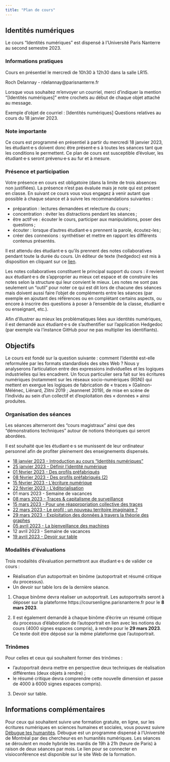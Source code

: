 ```yaml
---
title: "Plan de cours"
---
```


## Identités numériques

Le cours "Identités numériques" est dispensé à l'Université Paris Nanterre au second semestre 2023.

### Informations pratiques

Cours en présentiel le mercredi de 10h30 à 12h30 dans la salle LR15.  

Roch Delannay - rdelannay@parisnanterre.fr

::: {.callout-note}

Lorsque vous souhaitez m'envoyer un courriel, merci d'indiquer la mention "\[Identités numériques\]" entre crochets au début de chaque objet attaché au message. 

Exemple d'objet de courriel : \[Identités numériques\] Questions relatives au cours du 18 janvier 2023.

:::

### Note importante

Ce cours est programmé en présentiel à partir du mercredi 18 janvier 2023, les étudiant·e·s doivent donc être présent·e·s à toutes les séances tant que les conditions le permettent. Ce plan de cours est susceptible d’évoluer, les étudiant·e·s seront prévenu·e·s au fur et à mesure.

### Présence et participation 

Votre présence en cours est obligatoire (dans la limite de trois absences non justifiées). La présence n’est pas évaluée mais je note qui est présent en classe. En suivant ce cours vous vous engagez à venir autant que possible à chaque séance et à suivre les recommandations suivantes :

- préparation : lectures demandées et relecture du cours ;
- concentration : éviter les distractions pendant les séances ;
- être actif·ve : écouter le cours, participer aux manipulations, poser des questions ;
- écouter : lorsque d’autres étudiant·e·s prennent la parole, écoutez-les ;
- créer des connexions : synthétiser et mettre en rapport les différents contenus présentés.

::: {.callout-note}

Il est attendu des étudiant·e·s qu'ils prennent des notes collaboratives pendant toute la durée du cours. Un éditeur de texte (hedgedoc) est mis à disposition en cliquant sur ce [lien](https://demo.hedgedoc.org/1WdF94ubQcOV1_EoR1eT9Q#).

Les notes collaboratives constituent le principal support du cours : il revient aux étudiant·e·s de s'approprier au mieux cet espace et de construire les notes selon la structure qui leur convient le mieux. Les notes ne sont pas seulement un "outil" pour noter ce qui est dit lors de chacune des séances mais doivent aussi faire l'objet de compléments entre les séances (par exemple en ajoutant des références ou en complétant certains aspects, ou encore à inscrire des questions à poser à l'ensemble de la classe, étudiant·e ou enseignant, etc.).

::: {.callout-important collapse="true"}

Afin d'illustrer au mieux les problématiques liées aux identités numériques, il est demandé aux étudiant·e·s de s'authentifier sur l'application Hedgedoc (par exemple via l'instance GitHub pour ne pas multiplier les identifiants).

:::

:::

## Objectifs

Le cours est fondé sur la question suivante : comment l’identité est-elle reformulée par les formats
standardisés des sites Web ?
Nous y analyserons l’articulation entre des expressions individuelles et les logiques industrielles qui les
encadrent. Un focus particulier sera fait sur les écritures numériques (notamment sur les réseaux socio-numériques (RSN)) qui mettent en exergue les logiques de fabrication de « traces » (Galinon-Mélénec, Liénard, Zlitni 2019 ; Jeanneret 2019), de mise en scène de l’individu au sein d’un collectif et d’exploitation des « données » ainsi produites.


### Organisation des séances

Les séances alterneront des "cours magistraux" ainsi que des "démonstrations techniques" autour de notions théoriques qui seront abordées. 

Il est souhaité que les étudiant·e·s se munissent de leur ordinateur personnel afin de profiter pleinement des enseignements dispensés.

- [18 janvier 2023 - Introduction au cours "Identités numériques"](180123.qmd)
- [25 janvier 2023 - Définir l'identité numérique](250123.qmd)
- [01 février 2023 - Des profils préfabriqués](010223.qmd)
- [08 février 2023 - Des profils préfabriqués (2)](080223.qmd)
- [15 février 2023 - L'écriture numérique](150223.qmd)
- [22 février 2023 - L'éditorialisation](220223.qmd)
- 01 mars 2023 - Semaine de vacances
- [08 mars 2023 - Traces & capitalisme de surveillance](080323.qmd)
- [15 mars 2023 - Pour une réappropriation collective des traces](150323.qmd)
- [22 mars 2023 - Le profil : un nouveau territoire imaginaire ?](220323.qmd)
- [29 mars 2023 - Exploitation des données à travers la théorie des graphes](290323.qmd)
- [05 avril 2023 - La bienveillance des machines](050423.qmd)
- 12 avril 2023 - Semaine de vacances
- [19 avril 2023 - Devoir sur table](190423.qmd)

### Modalités d'évaluations

Trois modalités d'évaluation permettront aux étudiant·e·s de valider ce cours : 

- Réalisation d'un autoportrait en binôme (autoportrait et résumé critique du processus).
- Un devoir sur table lors de la dernière séance.

1. Chaque binôme devra réaliser un autoportrait. Les autoportraits seront à déposer sur la plateforme https://coursenligne.parisnanterre.fr pour le **8 mars 2023**.

2. Il est également demandé à chaque binôme d'écrire un résumé critique du processus d'élaboration de l'autoportrait en lien avec les notions du cours (4000 signes espaces compris), à rendre pour le **29 mars 2023**. Ce texte doit être déposé sur la même plateforme que l'autoportrait.

::: {.callout-important}

### Trinômes

Pour celles et ceux qui souhaitent former des trinômes : 

- l'autoportrait devra mettre en perspective deux techniques de réalisation différentes (deux objets à rendre) ;
- le résumé critique devra comprendre cette nouvelle dimension et passe de 4000 à 6000 signes espaces compris).

:::

3. Devoir sur table.

## Informations complémentaires

Pour ceux qui souhaitent suivre une formation gratuite, en ligne, sur les écritures numériques en sciences humaines et sociales, vous pouvez suivre [Débugue tes humanités](https://debugue.ecrituresnumeriques.ca/). Débugue est un programme dispensé à l'Université de Montréal par des chercheur·es en humanités numériques. Les séances se déroulent en mode hybride les mardis de 19h à 21h (heure de Paris) à raison de deux séances par mois. Le lien pour se connecter en visioconférence est disponible sur le site Web de la formation.